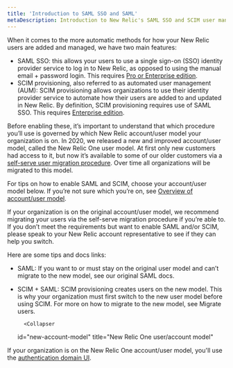 ```yaml
---
title: 'Introduction to SAML SSO and SAML'
metaDescription: Introduction to New Relic's SAML SSO and SCIM user management options.
---
```


When it comes to the more automatic methods for how your New Relic users are added and managed, we have two main features: 

* SAML SSO: this allows your users to use a single sign-on (SSO) identity provider service to log in to New Relic, as opposed to using the manual email + password login. This requires [Pro or Enterprise edition](https://newrelic.com/pricing). 
* SCIM provisioning, also referred to as automated user management (AUM): SCIM provisioning allows organizations to use their identity provider service to automate how their users are added to and updated in New Relic. By definition, SCIM provisioning requires use of SAML SSO. This requires [Enterprise edition](https://newrelic.com/pricing). 

Before enabling these, it’s important to understand that which procedure you’ll use is governed by which New Relic account/user model your organization is on. In 2020, we released a new and improved account/user model, called the New Relic One user model. At first only new customers had access to it, but now it’s available to some of our older customers via a [self-serve user migration procedure](/docs/accounts/original-accounts-billing/original-users-roles/user-migration/). Over time all organizations will be migrated to this model. 

For tips on how to enable SAML and SCIM, choose your account/user model below. If you’re not sure which you’re on, see [Overview of account/user model](/docs/accounts/original-accounts-billing/original-product-based-pricing/overview-changes-pricing-user-model/#user-models).

<CollapserGroup>
      <Collapser
    id="original-account-model"
    title="Original user/account model"
  >
If your organization is on the original account/user model, we recommend migrating your users via the self-serve migration procedure if you’re able to. If you don’t meet the requirements but want to enable SAML and/or SCIM, please speak to your New Relic account representative to see if they can help you switch. 

Here are some tips and docs links: 

* SAML: If you want to or must stay on the original user model and can’t migrate to the new model, see our original SAML docs.
* SCIM + SAML: SCIM provisioning creates users on the new model. This is why your organization must first switch to the new user model before using SCIM. For more on how to migrate to the new model, see Migrate users.
  </Collapser>

        <Collapser
    id="new-account-model"
    title="New Relic One user/account model"
  >
If your organization is on the New Relic One account/user model, you'll use the [authentication domain UI](/docs/accounts/accounts-billing/new-relic-one-user-management/authentication-domains-saml-sso-scim-more).

  </Collapser>

</CollapserGroup>